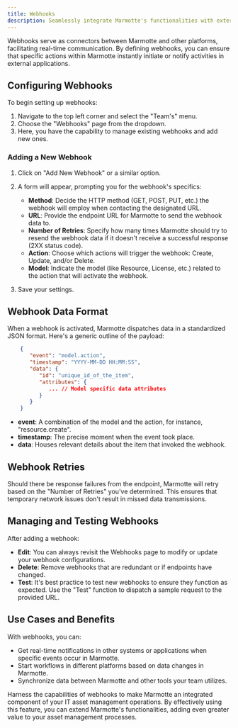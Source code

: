 ```yaml
---
title: Webhooks
description: Seamlessly integrate Marmotte's functionalities with external applications using webhooks.
---
```


Webhooks serve as connectors between Marmotte and other platforms, facilitating real-time communication. By defining webhooks, you can ensure that specific actions within Marmotte instantly initiate or notify activities in external applications.

## Configuring Webhooks

To begin setting up webhooks:

1. Navigate to the top left corner and select the "Team's" menu.
2. Choose the "Webhooks" page from the dropdown.
3. Here, you have the capability to manage existing webhooks and add new ones.

### Adding a New Webhook

1. Click on "Add New Webhook" or a similar option.
2. A form will appear, prompting you for the webhook's specifics:

   - **Method**: Decide the HTTP method (GET, POST, PUT, etc.) the webhook will employ when contacting the designated URL.
   - **URL**: Provide the endpoint URL for Marmotte to send the webhook data to.
   - **Number of Retries**: Specify how many times Marmotte should try to resend the webhook data if it doesn't receive a successful response (2XX status code).
   - **Action**: Choose which actions will trigger the webhook: Create, Update, and/or Delete.
   - **Model**: Indicate the model (like Resource, License, etc.) related to the action that will activate the webhook.

3. Save your settings.

## Webhook Data Format

When a webhook is activated, Marmotte dispatches data in a standardized JSON format. Here's a generic outline of the payload:
```json
    {
       "event": "model.action",
       "timestamp": "YYYY-MM-DD HH:MM:SS",
       "data": {
          "id": "unique_id_of_the_item",
          "attributes": {
             ... // Model specific data attributes
          }
       }
    }
```
- **event**: A combination of the model and the action, for instance, "resource.create".
- **timestamp**: The precise moment when the event took place.
- **data**: Houses relevant details about the item that invoked the webhook.

## Webhook Retries

Should there be response failures from the endpoint, Marmotte will retry based on the "Number of Retries" you've determined. This ensures that temporary network issues don't result in missed data transmissions.

## Managing and Testing Webhooks

After adding a webhook:

- **Edit**: You can always revisit the Webhooks page to modify or update your webhook configurations.
- **Delete**: Remove webhooks that are redundant or if endpoints have changed.
- **Test**: It's best practice to test new webhooks to ensure they function as expected. Use the "Test" function to dispatch a sample request to the provided URL.

## Use Cases and Benefits

With webhooks, you can:

- Get real-time notifications in other systems or applications when specific events occur in Marmotte.
- Start workflows in different platforms based on data changes in Marmotte.
- Synchronize data between Marmotte and other tools your team utilizes.

Harness the capabilities of webhooks to make Marmotte an integrated component of your IT asset management operations. By effectively using this feature, you can extend Marmotte's functionalities, adding even greater value to your asset management processes.
